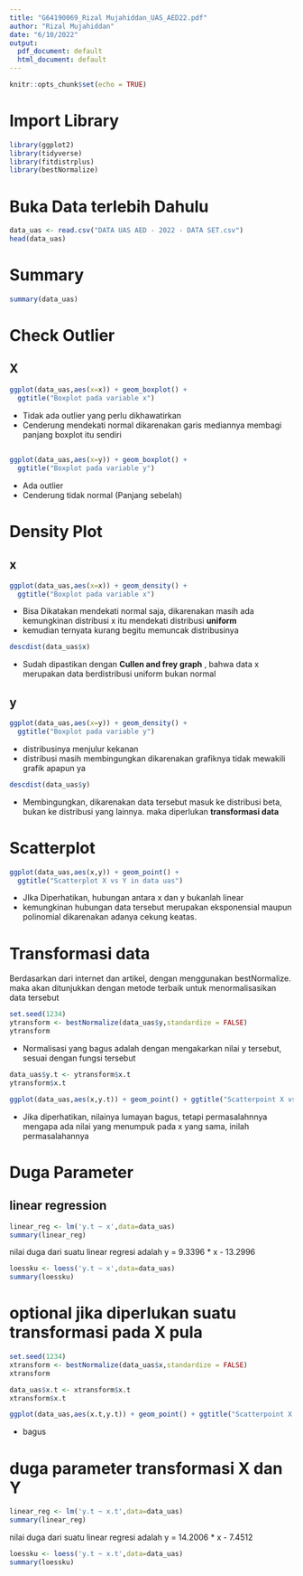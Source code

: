 ```yaml
---
title: "G64190069_Rizal Mujahiddan_UAS_AED22.pdf"
author: "Rizal Mujahiddan"
date: "6/10/2022"
output:
  pdf_document: default
  html_document: default
---
```


```r
knitr::opts_chunk$set(echo = TRUE)
```

# Import Library 
```r
library(ggplot2)
library(tidyverse)
library(fitdistrplus)
library(bestNormalize)
```

# Buka Data terlebih Dahulu
```r
data_uas <- read.csv("DATA UAS AED - 2022 - DATA SET.csv")
head(data_uas)
```

# Summary
```r
summary(data_uas)
```

# Check Outlier 
## X
```r
ggplot(data_uas,aes(x=x)) + geom_boxplot() + 
  ggtitle("Boxplot pada variable x")
```

* Tidak ada outlier yang perlu dikhawatirkan
* Cenderung mendekati normal dikarenakan garis mediannya membagi panjang boxplot itu sendiri

##
```r
ggplot(data_uas,aes(x=y)) + geom_boxplot() + 
  ggtitle("Boxplot pada variable y")
```

* Ada outlier
* Cenderung tidak normal (Panjang sebelah)


#  Density Plot
## x
```r
ggplot(data_uas,aes(x=x)) + geom_density() + 
  ggtitle("Boxplot pada variable x")
```


* Bisa Dikatakan mendekati normal saja, dikarenakan masih ada kemungkinan distribusi x itu mendekati distribusi **uniform**
* kemudian ternyata kurang begitu memuncak distribusinya

```r
descdist(data_uas$x)
```

* Sudah dipastikan dengan **Cullen and frey graph** , bahwa data x merupakan data berdistribusi uniform bukan normal


## y
```r
ggplot(data_uas,aes(x=y)) + geom_density() + 
  ggtitle("Boxplot pada variable y")
```

* distribusinya menjulur kekanan
* distribusi masih membingungkan dikarenakan grafiknya tidak mewakili grafik apapun ya

```r
descdist(data_uas$y)
```

* Membingungkan, dikarenakan data tersebut masuk ke distribusi beta, bukan ke distribusi yang lainnya. maka diperlukan **transformasi data**


# Scatterplot
```r
ggplot(data_uas,aes(x,y)) + geom_point() +
  ggtitle("Scatterplot X vs Y in data uas")
```

* JIka Diperhatikan, hubungan antara x dan y bukanlah linear
* kemungkinan hubungan data tersebut merupakan eksponensial maupun polinomial dikarenakan adanya cekung keatas.


# Transformasi data
Berdasarkan dari internet dan artikel, dengan menggunakan bestNormalize. maka akan ditunjukkan dengan metode terbaik untuk menormalisasikan data tersebut

```r
set.seed(1234)
ytransform <- bestNormalize(data_uas$y,standardize = FALSE)
ytransform
```

* Normalisasi yang bagus adalah dengan mengakarkan nilai y tersebut, sesuai dengan fungsi tersebut



```r
data_uas$y.t <- ytransform$x.t
ytransform$x.t

```

```r
ggplot(data_uas,aes(x,y.t)) + geom_point() + ggtitle("Scatterpoint X vs Y.t")
```
* Jika diperhatikan, nilainya lumayan bagus, tetapi permasalahnnya mengapa ada nilai yang menumpuk pada x yang sama, inilah permasalahannya

# Duga Parameter 
## linear regression
```r
linear_reg <- lm('y.t ~ x',data=data_uas)
summary(linear_reg)
```

nilai duga dari suatu linear regresi adalah
y = 9.3396 * x - 13.2996

```r
loessku <- loess('y.t ~ x',data=data_uas)
summary(loessku)
```

# optional jika diperlukan suatu transformasi pada X pula


```r
set.seed(1234)
xtransform <- bestNormalize(data_uas$x,standardize = FALSE)
xtransform
```

```r
data_uas$x.t <- xtransform$x.t
xtransform$x.t
```

```r
ggplot(data_uas,aes(x.t,y.t)) + geom_point() + ggtitle("Scatterpoint X.t vs Y.t")
```
* bagus

# duga parameter transformasi X dan Y

```r
linear_reg <- lm('y.t ~ x.t',data=data_uas)
summary(linear_reg)
```

nilai duga dari suatu linear regresi adalah
y = 14.2006 * x - 7.4512

```r
loessku <- loess('y.t ~ x.t',data=data_uas)
summary(loessku)
```



